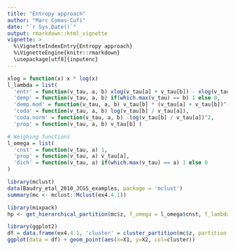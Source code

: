 ```yaml
---
title: "Entropy approach"
author: "Marc Comas-Cufí"
date: "`r Sys.Date()`"
output: rmarkdown::html_vignette
vignette: >
  %\VignetteIndexEntry{Entropy approach}
  %\VignetteEngine{knitr::rmarkdown}
  \usepackage[utf8]{inputenc}
---
```


```r
xlog = function(x) x * log(x)
l_lambda = list(
  'entr' = function(v_tau, a, b) xlog(v_tau[a] + v_tau[b]) - xlog(v_tau[a]) - xlog(v_tau[b]),
  'demp' = function(v_tau, a, b) if(which.max(v_tau) == b) 1 else 0,
  'demp.mod' = function(v_tau, a, b) v_tau[b] * (v_tau[a] + v_tau[b])^-1,
  'coda' = function(v_tau, a, b) log(v_tau[b] / v_tau[a]),
  'coda.norm' = function(v_tau, a, b) -log(v_tau[b] / v_tau[a])^2,
  'prop' = function(v_tau, a, b) v_tau[b] )

# Weighing functions
l_omega = list(
  'cnst' = function(v_tau, a) 1,
  'prop' = function(v_tau, a) v_tau[a],
  'dich' = function(v_tau, a) if(which.max(v_tau) == a) 1 else 0
)
```

```r
library(mclust)
data(Baudry_etal_2010_JCGS_examples, package = 'mclust')
summary(mc <- mclust::Mclust(ex4.4.1))
```

```r
library(mixpack)
hp <- get_hierarchical_partition(mc$z, f_omega = l_omega$cnst, f_lambda = l_lambda$entr)
```

```r
library(ggplot2)
df = data.frame(ex4.4.1, 'cluster' = cluster_partition(mc$z, partition = hp[[2]]))
ggplot(data = df) + geom_point(aes(x=X1, y=X2, col=cluster))
```